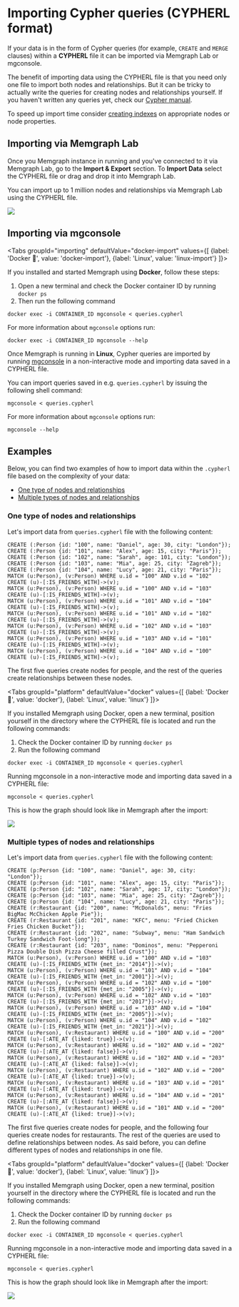 
# Importing Cypher queries (CYPHERL format)


If your data is in the form of Cypher queries (for example, `CREATE` and `MERGE`
clauses) within a **CYPHERL** file it can be imported via Memgraph Lab or
mgconsole.

The benefit of importing data using the CYPHERL file is that you need only
one file to import both nodes and relationships. But it can be tricky to
actually write the queries for creating nodes and relationships yourself. If you
haven't written any queries yet, check our [Cypher manual](/cypher-manual).

<Callout>

To speed up import time consider [creating indexes](/how-to-guides/indexes.md)
on appropriate nodes or node properties.

</Callout>

## Importing via Memgraph Lab

Once you Memgraph instance in running and you've connected to it via Memgraph
Lab, go to the **Import & Export** section. To **Import Data** select the
CYPHERL file or drag and drop it into Memgraph Lab. 

You can import up to 1 million nodes and relationships via Memgraph Lab using
the CYPHERL file. 

![](/pages/data-migration/cypherl/import-lab.png)

## Importing via mgconsole

<Tabs
  groupId="importing"
  defaultValue="docker-import"
  values={[
    {label: 'Docker 🐳', value: 'docker-import'},
    {label: 'Linux', value: 'linux-import'}
  ]}>
<TabItem value='docker-import'>

If you installed and started Memgraph using **Docker**, follow these steps:

1. Open a new terminal and check the Docker container ID by running `docker ps`
2. Then run the following command

  ```
  docker exec -i CONTAINER_ID mgconsole < queries.cypherl
  ```

For more information about `mgconsole` options run:

```console
docker exec -i CONTAINER_ID mgconsole --help
```

</TabItem>
<TabItem value= 'linux-import'>

Once Memgraph is running in **Linux**, Cypher queries are imported by running
[mgconsole](/connect-to-memgraph/mgconsole.md) in a non-interactive mode and
importing data saved in a CYPHERL file. 

You can import queries saved in e.g. `queries.cypherl` by issuing the following
shell command:

```plaintext
mgconsole < queries.cypherl
```

For more information about `mgconsole` options run:

```console
mgconsole --help
```
  </TabItem>
</Tabs>

## Examples

Below, you can find two examples of how to import data within the `.cypherl` file
based on the complexity of your data:
<!-- no toc -->
  - [One type of nodes and relationships](#one-type-of-nodes-and-relationships)
  - [Multiple types of nodes and relationships](#multiple-types-of-nodes-and-relationships)

### One type of nodes and relationships

Let's import data from `queries.cypherl` file with the following content:

```plaintext
CREATE (:Person {id: "100", name: "Daniel", age: 30, city: "London"});
CREATE (:Person {id: "101", name: "Alex", age: 15, city: "Paris"});
CREATE (:Person {id: "102", name: "Sarah", age: 101, city: "London"});
CREATE (:Person {id: "103", name: "Mia", age: 25, city: "Zagreb"});
CREATE (:Person {id: "104", name: "Lucy", age: 21, city: "Paris"});
MATCH (u:Person), (v:Person) WHERE u.id = "100" AND v.id = "102" CREATE (u)-[:IS_FRIENDS_WITH]->(v);
MATCH (u:Person), (v:Person) WHERE u.id = "100" AND v.id = "103" CREATE (u)-[:IS_FRIENDS_WITH]->(v);
MATCH (u:Person), (v:Person) WHERE u.id = "101" AND v.id = "104" CREATE (u)-[:IS_FRIENDS_WITH]->(v);
MATCH (u:Person), (v:Person) WHERE u.id = "101" AND v.id = "102" CREATE (u)-[:IS_FRIENDS_WITH]->(v);
MATCH (u:Person), (v:Person) WHERE u.id = "102" AND v.id = "103" CREATE (u)-[:IS_FRIENDS_WITH]->(v);
MATCH (u:Person), (v:Person) WHERE u.id = "103" AND v.id = "101" CREATE (u)-[:IS_FRIENDS_WITH]->(v);
MATCH (u:Person), (v:Person) WHERE u.id = "104" AND v.id = "100" CREATE (u)-[:IS_FRIENDS_WITH]->(v);
```

The first five queries create nodes for people, and the rest of the queries create
relationships between these nodes.

<Tabs
  groupId="platform"
  defaultValue="docker"
  values={[
    {label: 'Docker 🐳', value: 'docker'},
    {label: 'Linux', value: 'linux'}
  ]}>
  <TabItem value="docker">

If you installed Memgraph using Docker, open a new terminal, position yourself
in the directory where the CYPHERL file is located and run the following
commands: 

1. Check the Docker container ID by running `docker ps`
2. Run the following command

  ```
  docker exec -i CONTAINER_ID mgconsole < queries.cypherl
  ```

</TabItem>
<TabItem value= 'linux'>

Running mgconsole in a non-interactive mode and importing data saved in a
CYPHERL file:

```console
mgconsole < queries.cypherl
```

</TabItem>
</Tabs>

This is how the graph should look like in Memgraph after the import:

![](/pages/data-migration/cypherl/cypherl_one_type_nodes_and_relationships.png)



### Multiple types of nodes and relationships

Let's import data from `queries.cypherl` file with the following content:

```plaintext
CREATE (p:Person {id: "100", name: "Daniel", age: 30, city: "London"});
CREATE (p:Person {id: "101", name: "Alex", age: 15, city: "Paris"});
CREATE (p:Person {id: "102", name: "Sarah", age: 17, city: "London"});
CREATE (p:Person {id: "103", name: "Mia", age: 25, city: "Zagreb"});
CREATE (p:Person {id: "104", name: "Lucy", age: 21, city: "Paris"});
CREATE (r:Restaurant {id: "200", name: "McDonalds", menu: "Fries BigMac McChicken Apple Pie"});
CREATE (r:Restaurant {id: "201", name: "KFC", menu: "Fried Chicken Fries Chicken Bucket"});
CREATE (r:Restaurant {id: "202", name: "Subway", menu: "Ham Sandwich Turkey Sandwich Foot-long"});
CREATE (r:Restaurant {id: "203", name: "Dominos", menu: "Pepperoni Pizza Double Dish Pizza Cheese filled Crust"});
MATCH (u:Person), (v:Person) WHERE u.id = "100" AND v.id = "103" CREATE (u)-[:IS_FRIENDS_WITH {met_in: "2014"}]->(v);
MATCH (u:Person), (v:Person) WHERE u.id = "101" AND v.id = "104" CREATE (u)-[:IS_FRIENDS_WITH {met_in: "2001"}]->(v);
MATCH (u:Person), (v:Person) WHERE u.id = "102" AND v.id = "100" CREATE (u)-[:IS_FRIENDS_WITH {met_in: "2005"}]->(v);
MATCH (u:Person), (v:Person) WHERE u.id = "102" AND v.id = "103" CREATE (u)-[:IS_FRIENDS_WITH {met_in: "2017"}]->(v);
MATCH (u:Person), (v:Person) WHERE u.id = "103" AND v.id = "104" CREATE (u)-[:IS_FRIENDS_WITH {met_in: "2005"}]->(v);
MATCH (u:Person), (v:Person) WHERE u.id = "104" AND v.id = "102" CREATE (u)-[:IS_FRIENDS_WITH {met_in: "2021"}]->(v);
MATCH (u:Person), (v:Restaurant) WHERE u.id = "100" AND v.id = "200" CREATE (u)-[:ATE_AT {liked: true}]->(v);
MATCH (u:Person), (v:Restaurant) WHERE u.id = "102" AND v.id = "202" CREATE (u)-[:ATE_AT {liked: false}]->(v);
MATCH (u:Person), (v:Restaurant) WHERE u.id = "102" AND v.id = "203" CREATE (u)-[:ATE_AT {liked: false}]->(v);
MATCH (u:Person), (v:Restaurant) WHERE u.id = "102" AND v.id = "200" CREATE (u)-[:ATE_AT {liked: true}]->(v);
MATCH (u:Person), (v:Restaurant) WHERE u.id = "103" AND v.id = "201" CREATE (u)-[:ATE_AT {liked: true}]->(v);
MATCH (u:Person), (v:Restaurant) WHERE u.id = "104" AND v.id = "201" CREATE (u)-[:ATE_AT {liked: false}]->(v);
MATCH (u:Person), (v:Restaurant) WHERE u.id = "101" AND v.id = "200" CREATE (u)-[:ATE_AT {liked: true}]->(v);
```

The first five queries create nodes for people, and the following four queries
create nodes for restaurants. The rest of the queries are used to define
relationships between nodes. As said before, you can define different types of
nodes and relationships in one file.

<Tabs
  groupId="platform"
  defaultValue="docker"
  values={[
    {label: 'Docker 🐳', value: 'docker'},
    {label: 'Linux', value: 'linux'}
  ]}>
<TabItem value="docker">

If you installed Memgraph using Docker, open a new terminal, position yourself
in the directory where the CYPHERL file is located and run the following
commands: 

1. Check the Docker container ID by running `docker ps`
2. Run the following command

  ```
  docker exec -i CONTAINER_ID mgconsole < queries.cypherl
  ```

</TabItem>
<TabItem value= 'linux'>

Running mgconsole in a non-interactive mode and importing data saved in a
CYPHERL file:

```console
mgconsole < queries.cypherl
```

</TabItem>
</Tabs>


This is how the graph should look like in Memgraph after the import:

![](/pages/data-migration/cypherl/cypherl_multiple_type_nodes_and_relationships.png)
